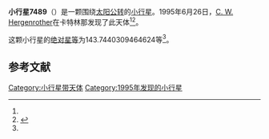 {{Infobox planet
| bgcolour = #FFFFC0
| name = 7489 Oribe
| symbol = 
| image = 
| caption = 
| discovery = yes
| discovery_ref = 
| discoverer = [[C._W._Hergenrother|C. W. Hergenrother]]
| discovery_site = [[卡特林那|卡特林那]] 
| discovered = 1995年6月26日
| designations = yes
| mp_name = 
| named_after = 
| alt_names = 1995 MX/ 1972 RL1 / 1986 TO8
| mp_category = [[主带小行星|主带小行星]]
| orbit_ref = <ref name="a">[http://ssd.jpl.nasa.gov/sbdb.cgi?sstr=7489 7489 Oribe] {{Wayback|url=http://ssd.jpl.nasa.gov/sbdb.cgi?sstr=7489 |date=20210812170255 }}，小行星數據庫瀏覽器（JPL Small-Body Database Browser）－[[美国国家航空航天局|美国国家航空航天局]]喷气推进实验室</ref>
| epoch = 2456400.5 (2013年4月18日更新)
| aphelion = {{convert|3.569059961963619|AU|km|3|abbr=on|lk=out}}
| perihelion = {{convert|2.024778824208968|AU|km|3|abbr=on}}
| semimajor = {{convert|2.796919393086293|AU|km|3|abbr=on}}
| eccentricity = 0.276068224
| period = 1708.513254 [[日|日]]<br />4.68[[儒略年|儒略年]]
| avg_speed = 
| inclination = 17.03954412294942
| asc_node = 189.8592326465688
| mean_anomaly = 
| arg_peri = 143.7440309464624
| satellites = 
| physical_characteristics = yes
| dimensions = 
| mass = 
| density = 
| surface_grav = 
| escape_velocity = 
| sidereal_day = 
| axial_tilt = 
| pole_ecliptic_lat = 
| pole_ecliptic_lon = 
| albedo = 
| temperatures= 
| temp_name1 = 
| mean_temp_1 = 
| max_temp_1 = 
| temp_name2 = 
| max_temp_2 = 
| spectral_type = 
| abs_magnitude = 143.7440309464624
}}

'''小行星7489'''（{{lang-en|7489 Oribe}}）是一颗围绕[[太阳|太阳]][[公转|公转]]的[[小行星|小行星]]。1995年6月26日，[[C._W._Hergenrother|C. W. Hergenrother]]在卡特林那发现了此天体<ref name="a" /><ref>{{cite news|title=小行星列表|url=http://cfa-www.harvard.edu/iau/lists/NumberedMPs.txt|accessdate=2013-07-08|newspaper=哈佛大学|archive-date=2008-05-17|archive-url=https://web.archive.org/web/20080517010638/http://cfa-www.harvard.edu/iau/lists/NumberedMPs.txt|dead-url=no}}</ref>。

这颗小行星的[[绝对星等|绝对星等]]为143.7440309464624等<ref name="a" />。

==参考文献==
{{reflist}}
{{Minor Planet Number|[[小行星7488|小行星7488]]|[[小行星7490|小行星7490]]}}

{{小天体}}

[[Category:小行星带天体|Category:小行星带天体]]
[[Category:1995年发现的小行星|Category:1995年发现的小行星]]

{{asteroid-stub}}